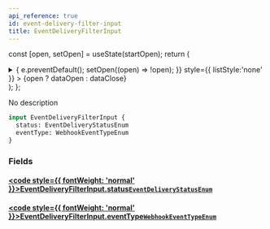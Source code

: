 ```yaml
---
api_reference: true
id: event-delivery-filter-input
title: EventDeliveryFilterInput
---
```






const [open, setOpen] = useState(startOpen);
return (
<details {...(open ? { open: true } : {})} className="details" style={{ border:'none', boxShadow:'none', background:'var(--ifm-background-color)' }}>
<summary
onClick={(e) => {
e.preventDefault();
setOpen((open) => !open);
}}
style={{ listStyle:'none' }} >
{open ? dataOpen : dataClose}
</summary>
{open && children}
</details>
);
};

No description

```graphql
input EventDeliveryFilterInput {
  status: EventDeliveryStatusEnum
  eventType: WebhookEventTypeEnum
}
```

### Fields

#### [<code style={{ fontWeight: 'normal' }}>EventDeliveryFilterInput.<b>status</b></code>](#)<Bullet />[`EventDeliveryStatusEnum`](../../../api-reference/webhooks/enums/event-delivery-status-enum.mdx) <Badge class="badge badge--secondary" text="enum"/> <Badge class="badge badge--secondary" text="webhooks"/>

#### [<code style={{ fontWeight: 'normal' }}>EventDeliveryFilterInput.<b>eventType</b></code>](#)<Bullet />[`WebhookEventTypeEnum`](../../../api-reference/webhooks/enums/webhook-event-type-enum.mdx) <Badge class="badge badge--secondary" text="enum"/> <Badge class="badge badge--secondary" text="webhooks"/>
